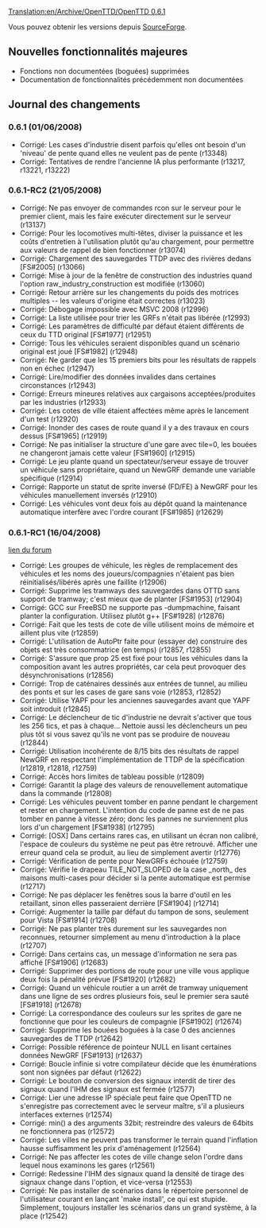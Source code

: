 [[Translation:en/Archive/OpenTTD/OpenTTD 0.6.1]]


{{fr/Livraison|prec=en/Archive/OpenTTD/OpenTTD 0.6.0|suiv=en/Archive/OpenTTD/OpenTTD 0.6.2|date=01/06/2008}}

Vous pouvez obtenir les versions depuis [http://sourceforge.net/project/showfiles.php?group_id=103924 SourceForge].


==Nouvelles fonctionnalités majeures==
* Fonctions non documentées (boguées) supprimées
* Documentation de fonctionnalités précédemment non documentées

==Journal des changements==
===0.6.1 (01/06/2008)===
* Corrigé: Les cases d'industrie disent parfois qu'elles ont besoin d'un 'niveau' de pente quand elles ne veulent pas de pente (r13348)
* Corrigé: Tentatives de rendre l'ancienne IA plus performante (r13217, r13221, r13222)

===0.6.1-RC2 (21/05/2008)===
* Corrigé: Ne pas envoyer de commandes rcon sur le serveur pour le premier client, mais les faire exécuter directement sur le serveur (r13137)
* Corrigé: Pour les locomotives multi-têtes, diviser la puissance et les coûts d'entretien à l'utilisation plutôt qu'au chargement, pour permettre aux valeurs de rappel de bien fonctionner (r13074)
* Corrigé: Chargement des sauvegardes TTDP avec des rivières dedans [FS#2005] (r13066)
* Corrigé: Mise à jour de la fenêtre de construction des industries quand l'option raw_industry_construction est modifiée (r13060)
* Corrigé: Retour arrière sur les changements du poids des motrices multiples -- les valeurs d'origine était correctes (r13023)
* Corrigé: Débogage impossible avec MSVC 2008 (r12996)
* Corrigé: La liste utilisée pour trier les GRFs n'était pas libérée (r12993)
* Corrigé: Les paramètres de difficulté par défaut étaient différents de ceux du TTD original [FS#1977] (r12951)
* Corrigé: Tous les véhicules seraient disponibles quand un scénario original est joué [FS#1982] (r12948)
* Corrigé: Ne garder que les 15 premiers bits pour les résultats de rappels non en échec (r12947)
* Corrigé: Lire/modifier des données invalides dans certaines circonstances (r12943)
* Corrigé: Erreurs mineures relatives aux cargaisons acceptées/produites par les industries (r12933)
* Corrigé: Les cotes de ville étaient affectées même après le lancement d'un test (r12920)
* Corrigé: Inonder des cases de route quand il y a des travaux en cours dessus [FS#1965] (r12919)
* Corrigé: Ne pas initialiser la structure d'une gare avec tile=0, les bouées ne changeront jamais cette valeur [FS#1960] (r12915)
* Corrigé: Le jeu plante quand un spectateur/serveur essaye de trouver un véhicule sans propriétaire, quand un NewGRF demande une variable spécifique (r12914)
* Corrigé: Rapporte un statut de sprite inversé (FD/FE) à NewGRF pour les véhicules manuellement inversés (r12910)
* Corrigé: Les véhicules vont deux fois au dépôt quand la maintenance automatique interfère avec l'ordre courant [FS#1985] (r12629)

===0.6.1-RC1 (16/04/2008)===
[http://www.tt-forums.net/viewtopic.php?f=29&t=37339 lien du forum]
* Corrigé: Les groupes de véhicule, les règles de remplacement des véhicules et les noms des joueurs/compagnies n'étaient pas bien réinitialisés/libérés après une faillite (r12906)
* Corrigé: Supprime les tramways des sauvegardes dans OTTD sans support de tramway; c'est mieux que de planter [FS#1953] (r12904)
* Corrigé: GCC sur FreeBSD ne supporte pas -dumpmachine, faisant planter la configuration. Utilisez plutôt g++ [FS#1928] (r12876)
* Corrigé: Fait que les tests de cote de ville utilisent moins de mémoire et aillent plus vite (r12859)
* Corrigé: L'utilisation de AutoPtr faite pour (essayer de) construire des objets est très consommatrice (en temps) (r12857, r12855)
* Corrigé: S'assure que prop 25 est fixé pour tous les véhicules dans la composition avant les autres propriétés, car cela peut provoquer des désynchronisations (r12856)
* Corrigé: Trop de caténaires dessinés aux entrées de tunnel, au milieu des ponts et sur les cases de gare sans voie (r12853, r12852)
* Corrigé: Utilise YAPF pour les anciennes sauvegardes avant que YAPF soit introduit (r12845)
* Corrigé: Le déclencheur de tic d'industrie ne devrait s'activer que tous les 256 tics, et pas à chaque... Nettoie aussi les déclencheurs un peu plus tôt si vous savez qu'ils ne vont pas se produire de nouveau (r12844)
* Corrigé: Utilisation incohérente de 8/15 bits des résultats de rappel NewGRF en respectant l'implémentation de TTDP de la spécification (r12819, r12818, r12759)
* Corrigé: Accès hors limites de tableau possible (r12809)
* Corrigé: Garantit la plage des valeurs de renouvellement automatique dans la commande (r12808)
* Corrigé: Les véhicules peuvent tomber en panne pendant le chargement et rester en chargement. L'intention du code de panne est de ne pas tomber en panne à vitesse zéro; donc les pannes ne surviennent plus lors d'un chargement [FS#1938] (r12795)
* Corrigé: [OSX] Dans certains rares cas, en utilisant un écran non calibré, l'espace de couleurs du système ne peut pas être retrouvé. Afficher une erreur quand cela se produit, au lieu de simplement avertir (r12776)
* Corrigé: Vérification de pente pour NewGRFs échouée (r12759)
* Corrigé: Vérifie le drapeau TILE_NOT_SLOPED de la case _north_ des maisons multi-cases pour décider si la pente automatique est permise (r12717)
* Corrigé: Ne pas déplacer les fenêtres sous la barre d'outil en les retaillant, sinon elles passeraient derrière [FS#1904] (r12714)
* Corrigé: Augmenter la taille par défaut du tampon de sons, seulement pour Vista [FS#1914] (r12708)
* Corrigé: Ne pas planter très durement sur les sauvegardes non reconnues, retourner simplement au menu d'introduction à la place (r12707)
* Corrigé: Dans certains cas, un message d'information ne sera pas affiché [FS#1906] (r12683)
* Corrigé: Supprimer des portions de route pour une ville vous applique deux fois la pénalité prévue [FS#1920] (r12682)
* Corrigé: Quand un véhicule routier a un arrêt de tramway uniquement dans une ligne de ses ordres plusieurs fois, seul le premier sera sauté [FS#1918] (r12678)
* Corrigé: La correspondance des couleurs sur les sprites de gare ne fonctionne que pour les couleurs de compagnie [FS#1902] (r12674)
* Corrigé: Supprime les bouées boguées à la case 0 des anciennes sauvegardes de TTDP (r12642)
* Corrigé: Possible référence de pointeur NULL en lisant certaines données NewGRF [FS#1913] (r12637)
* Corrigé: Boucle infinie si votre compilateur décide que les énumérations sont non signées par défaut (r12622)
* Corrigé: Le bouton de conversion des signaux interdit de tirer des signaux quand l'IHM des signaux est fermée (r12577)
* Corrigé: Lier une adresse IP spéciale peut faire que OpenTTD ne s'enregistre pas correctement avec le serveur maître, s'il a plusieurs interfaces externes (r12574)
* Corrigé: min() a des arguments 32bit; restreindre des valeurs de 64bits ne fonctionnera pas (r12572)
* Corrigé: Les villes ne peuvent pas transformer le terrain quand l'inflation hausse suffisamment les prix d'aménagement (r12564)
* Corrigé: Ne pas affecter les cotes de ville change selon l'ordre dans lequel nous examinons les gares (r12561)
* Corrigé: Redessine l'IHM des signaux quand la densité de tirage des signaux change dans l'option, et vice-versa (r12553)
* Corrigé: Ne pas installer de scénarios dans le répertoire personnel de l'utilisateur courant en lançant 'make install', ce qui est stupide. Simplement, toujours installer les scénarios dans un grand système, à la place (r12542)